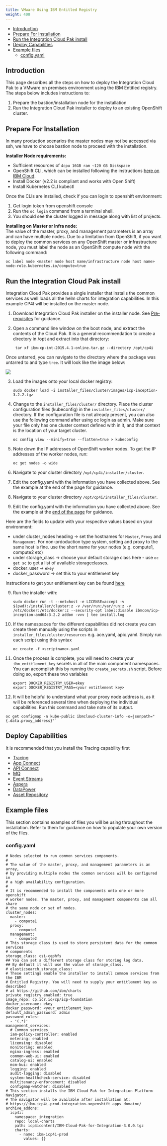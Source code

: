 ```yaml
---
title: VMware Using IBM Entitled Registry
weight: 400
---
```


- [Introduction](#introduction)
- [Prepare For Installation](#prepare-for-installation)
- [Run the Integration Cloud Pak install](#run-the-integration-cloud-pak-install)
- [Deploy Capabilities](#deploy-capabilities)
- [Example files](#example-files)
  - [config.yaml](#configyaml)

## Introduction

This page describes all the steps on how to deploy the Integration Cloud 
Pak to a VMware on premises environment using the IBM Entitled registry. The 
steps below includes instructions to: 

1. Prepare the bastion/installation node for the installation
2. Run the Integration Cloud Pak installer to deploy to an existing 
OpenShift cluster.


## Prepare For Installation

In many production scenarios the master nodes may not be accessed via ssh, 
we have to choose bastion node to proceed with the installation. 

**Installer Node requirements:**  
- Sufficient resources of `4cpu 16GB ram ~120 GB Diskspace`
- OpenShift CLI, which can be installed following the instructions [here on IBM Cloud](https://cloud.ibm.com/docs/openshift?topic=openshift-openshift-cli).
- Install Docker (v2.2 is compliant and works with Open Shift)
- Install Kubernetes CLI kubectl 

Once the CLIs are installed, check if you can login to openshift environment:

  1. Get login token from openshift console
  2. Run the `oc login` command from a terminal shell.
  3. You should see the cluster logged in message along with list of projects.
  
**Installing on Master or Infra node:**  
The value of the master, proxy, and management parameters is an array and 
can have multiple nodes. Due to a limitation from OpenShift, if you want 
to deploy the common services on any OpenShift master or infrastructure node, 
you must label the node as an OpenShift compute node with the following 
command:  
```
oc label node <master node host name/infrastructure node host name> node-role.kubernetes.io/compute=true
```

## Run the Integration Cloud Pak install

Integration Cloud Pak provides a single installer that installs the common 
services as 
well loads all the helm charts for integration capabilities. In this 
example CP4I will be installed on the master node.

1. Download Integration Cloud Pak installer on the installer node. See [Pre-requisites](../pre-reqs) for guidance.
     
2. Open a command line window on the boot node, and extract the contents of 
the Cloud Pak. It is a general recommendation to create a directory in 
/opt and extract into that directory:  
   ```
    tar xf ibm-cp-int-2019.4.1-online.tar.gz --directory /opt/cp4i
   ```


  Once untarred, you can navigate to the directory where the package was 
untarred to and type `tree`.  It will look like the image below:

![](/assets/img/integration/onprem-online/1.untar-cp4i.png)

3. Load the images onto your local docker registry:
   ```
   sudo docker load -i installer_files/cluster/images/icp-inception-3.2.2.tgz
   ```

4. Change to the `installer_files/cluster/` directory. Place the cluster 
configuration files (kubeconfig) in the `installer_files/cluster/` directory. If the configuration file is not already present, you can also use the following command after using oc login as admin.  Make sure your file only has one cluster context defined with in it, and that context is the location of your target cluster.

   ```
   oc config view --minify=true --flatten=true > kubeconfig
   ```

4. Note down the IP addresses of OpenShift worker nodes. To get the IP 
addresses of the worker nodes, run:
   ```
   oc get nodes -o wide
   ```  

5. Navigate to your cluster directory `/opt/cp4i/installer/cluster`.  
   
6. Edit the config.yaml with the information you have collected above. See 
the example at the end of the page for guidance.

5. Navigate to your cluster directory `/opt/cp4i/installer_files/cluster`.
6. Edit the config.yaml with the information you have collected above. See the example at the [end of the page](#configyaml) for guidance.  

Here are the fields to update with your respective values based on your environment:

- under cluster_nodes heading -> set the hostnames for `Master`, `Proxy` and `Management`.  For non-prdoduction type system, setting and proxy to the same host is fine.  use the short name for your nodes (e.g. compute1, compute2 etc)
- under storage_class -> choose your default storage class here - use `oc get sc` to get a list of available storageclasses.
- docker_user -> `ekey`
- docker_password -> set this to your entitlement key

Instructions to get your entitlement key can be found [here](https://github.ibm.com/CloudPakOpenContent/cloudpak-entitlement) 

9. Run the installer with:
   ``` 
   sudo docker run -t --net=host -e LICENSE=accept -v $(pwd):/installer/cluster:z -v /var/run:/var/run:z -v /etc/docker:/etc/docker:z --security-opt label:disable ibmcom/icp-inception-amd64:3.2.2 addon -vvv | tee install.log
   ```
9. If the namespaces for the different capabilities did not create you can create them manually using the scripts in `installer_files/cluster/resources` e.g. ace.yaml, apic.yaml.  Simply run each script using this syntax
   ```
   oc create -f <scriptname>.yaml
   ```

9. Once the process is complete, you will need to create your `ibm_entitlement_key` secrets in all of the main component namespaces.  You can accomplish this by running the `create_secrets.sh` script. Before doing so, export these two variables
   ```
   export DOCKER_REGISTRY_USER=ekey
   export DOCKER_REGISTRY_PASS=<your entitlement key>
   ```
10. It will be helpful to understand what your proxy node address is, as it will be referenced several time when deploying the individual capabilities.  Run this command and take note of its output.
   ```
   oc get configmap -n kube-public ibmcloud-cluster-info -o=jsonpath="{.data.proxy_address}"`
   ```

## Deploy Capabilities

It is recommended that you install the Tracing capability first

-  [Tracing](../deploy-tracing)
-  [App Connect](../deploy-integration)
-  [API Connect](../deploy-api-mgmt)
-  [MQ](../deploy-queue-manager)
-  [Event Streams](../deploy-eventstreams)
-  [Aspera](../deploy-fast-file-transfer)
-  [DataPower](../deploy-secure-gateway)
-  [Asset Repository](../deploy-asset-repo)

## Example files

This section contains examples of files you will be using throughout the installation. Refer to them for guidance on how to populate your own version of the files.


### config.yaml
```
# Nodes selected to run common services components.
#
# The value of the master, proxy, and management parameters is an array,
# by providing multiple nodes the common services will be configured in
# a high availability configuration.
#
# It is recommended to install the components onto one or more openshift
# worker nodes. The master, proxy, and management components can all share
# the same node or set of nodes.
cluster_nodes:
  master:
    - compute1
  proxy:
    - compute1
  management:
    - compute2
# This storage class is used to store persistent data for the common services
# components
storage_class: csi-cephfs
## You can set a different storage class for storing log data.
## By default it will use the value of storage_class.
# elasticsearch_storage_class:
# These settings enable the installer to install common services from the IBM
# Entitled Registry. You will need to supply your entitlement key as described
# at https://github.com/ibm/charts
private_registry_enabled: true
image_repo: cp.icr.io/cp/icp-foundation
docker_username: ekey
docker_password: <your_entitlement_key>
default_admin_password: admin
password_rules:
  - '(.*)'
management_services:
  # Common services
  iam-policy-controller: enabled
  metering: enabled
  licensing: disabled
  monitoring: enabled
  nginx-ingress: enabled
  common-web-ui: enabled
  catalog-ui: enabled
  mcm-kui: enabled
  logging: enabled
  audit-logging: disabled
  system-healthcheck-service: disabled
  multitenancy-enforcement: disabled
  configmap-watcher: disabled
# This section installs the IBM Cloud Pak for Integration Platform Navigator.
# The navigator will be available after installation at:
# https://ibm-icp4i-prod-integration.<openshift apps domain>/
archive_addons:
  icp4i:
    namespace: integration
    repo: local-charts
    path: icp4icontent/IBM-Cloud-Pak-for-Integration-3.0.0.tgz
    charts:
      - name: ibm-icp4i-prod
        values: {}
```

